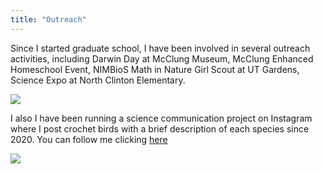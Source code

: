 ---
title: "Outreach"
---

Since I started graduate school, I have been involved in several outreach activities, including Darwin Day at McClung Museum, McClung Enhanced Homeschool Event, NIMBioS Math in Nature Girl Scout at UT Gardens, Science Expo at North Clinton Elementary.

![](images/outreach_ok.png)

I also I have been running a science communication project on Instagram where I post crochet birds with a brief description of each species since 2020. You can follow me clicking [here](https://www.instagram.com/renatabeco/)

![](phylo_7_birds_2.png)
